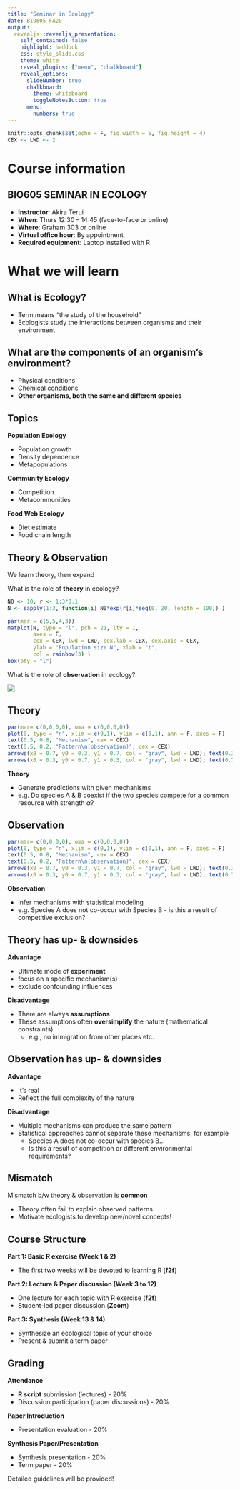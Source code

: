 ```yaml
---
title: "Seminar in Ecology"
date: BIO605 FA20
output:
  revealjs::revealjs_presentation:
    self_contained: false
    highlight: haddock
    css: style_slide.css
    theme: white
    reveal_plugins: ["menu", "chalkboard"]
    reveal_options:
      slideNumber: true
      chalkboard:
        theme: whiteboard
        toggleNotesButton: true
      menu:
        numbers: true
---
```


```r

knitr::opts_chunk$set(echo = F, fig.width = 5, fig.height = 4)
CEX <- LWD <- 2

```

# Course information

## BIO605 SEMINAR IN ECOLOGY

- **Instructor**: Akira Terui
- **When**: Thurs 12:30 – 14:45 (face-to-face or online)
- **Where**: Graham 303 or online
- **Virtual office hour**: By appointment
- **Required equipment**: Laptop installed with R


# What we will learn

## What is Ecology?
- Term means “the study of the household”
- Ecologists study the interactions between organisms and their environment


## What are the components of an organism’s environment?
- Physical conditions
- Chemical conditions
- **Other organisms, both the same and different species**


## Topics

<div id="left">
**Population Ecology**

- Population growth
- Density dependence
- Metapopulations

**Community Ecology**

- Competition
- Metacommunities
</div>

<div id="right">

**Food Web Ecology**

- Diet estimate
- Food chain length
</div>


## Theory & Observation

We learn theory, then expand

<div id="left">
What is the role of **theory** in ecology?

```r
N0 <- 10; r <- 1:3*0.1
N <- sapply(1:3, function(i) N0*exp(r[i]*seq(0, 20, length = 100)) ) 

par(mar = c(5,5,4,3))
matplot(N, type = "l", pch = 21, lty = 1,
        axes = F,
        cex = CEX, lwd = LWD, cex.lab = CEX, cex.axis = CEX,
        ylab = "Population size N", xlab = "t",
        col = rainbow(3) )
box(bty = "l")
```

</div>

<div id="right">
What is the role of **observation** in ecology?

![](image_slide/img02.jpg)
</div>


## Theory

<div id="left">

```r
par(mar= c(0,0,0,0), oma = c(0,0,0,0))
plot(0, type = "n", xlim = c(0,1), ylim = c(0,1), ann = F, axes = F)
text(0.5, 0.8, "Mechanism", cex = CEX)
text(0.5, 0.2, "Pattern\n(observation)", cex = CEX)
arrows(x0 = 0.7, y0 = 0.3, y1 = 0.7, col = "gray", lwd = LWD); text(0.3, 0.5, "Theoretical\nmodel", cex = CEX)
arrows(x0 = 0.3, y0 = 0.7, y1 = 0.3, col = "gray", lwd = LWD); text(0.7, 0.5, "Statistical\nmodel", cex = CEX)

```

</div>

<div id="right">

**Theory**

- Generate predictions with given mechanisms
- e.g. Do species A & B coexist if the two species compete for a common resource with strength $\alpha$?

</div>


## Observation

<div id="left">

```r
par(mar= c(0,0,0,0), oma = c(0,0,0,0))
plot(0, type = "n", xlim = c(0,1), ylim = c(0,1), ann = F, axes = F)
text(0.5, 0.8, "Mechanism", cex = CEX)
text(0.5, 0.2, "Pattern\n(observation)", cex = CEX)
arrows(x0 = 0.7, y0 = 0.3, y1 = 0.7, col = "gray", lwd = LWD); text(0.3, 0.5, "Theoretical\nmodel", cex = CEX)
arrows(x0 = 0.3, y0 = 0.7, y1 = 0.3, col = "gray", lwd = LWD); text(0.7, 0.5, "Statistical\nmodel", cex = CEX)

```

</div>

<div id="right">

**Observation**

- Infer mechanisms with statistical modeling
- e.g. Species A does not co-occur with Species B - is this a result of competitive exclusion?

</div>


## Theory has up- & downsides

**Advantage**

- Ultimate mode of **experiment**
- focus on a specific mechanism(s)
- exclude confounding influences

**Disadvantage**

- There are always **assumptions**
- These assumptions often **oversimplify** the nature (mathematical constraints)
  - e.g., no immigration from other places etc.


## Observation has up- & downsides

**Advantage**

- It's real
- Reflect the full complexity of the nature

**Disadvantage**

- Multiple mechanisms can produce the same pattern
- Statistical approaches cannot separate these mechanisms, for example
  - Species A does not co-occur with species B...
  - Is this a result of competition or different environmental requirements?


## Mismatch

Mismatch b/w theory & observation is **common**

- Theory often fail to explain observed patterns 
- Motivate ecologists to develop new/novel concepts!

## Course Structure

**Part 1: Basic R exercise (Week 1 & 2)**

- The first two weeks will be devoted to learning R (**f2f**)

**Part 2: Lecture & Paper discussion (Week 3 to 12)**

- One lecture for each topic with R exercise (**f2f**)
- Student-led paper discussion (**Zoom**)

**Part 3: Synthesis (Week 13 & 14)**

- Synthesize an ecological topic of your choice
- Present & submit a term paper



## Grading

**Attendance**

- **R script** submission (lectures) - 20%
- Discussion participation (paper discussions) - 20%

**Paper Introduction**

- Presentation evaluation - 20%

**Synthesis Paper/Presentation**

- Synthesis presentation - 20%
- Term paper - 20%

Detailed guidelines will be provided!
